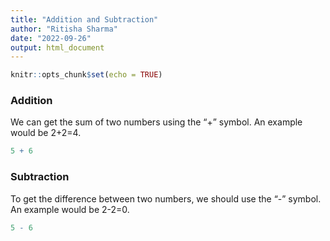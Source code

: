 ```yaml
---
title: "Addition and Subtraction"
author: "Ritisha Sharma"
date: "2022-09-26"
output: html_document
---
```


```r
knitr::opts_chunk$set(echo = TRUE)
```

###  Addition

We can get the sum of two numbers using the "+" symbol. An example would be 2+2=4.

```r
5 + 6
```

### Subtraction 

To get the difference between two numbers, we should use the "-" symbol. An example would be 2-2=0.

```r
5 - 6
```